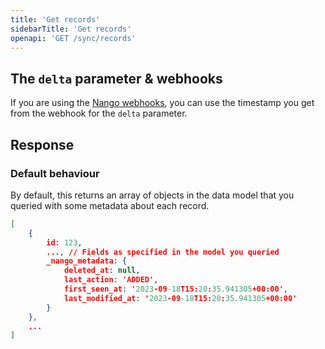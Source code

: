 ```yaml
---
title: 'Get records'
sidebarTitle: 'Get records'
openapi: 'GET /sync/records'
---
```


## The `delta` parameter & webhooks

If you are using the [Nango webhooks](/guides/webhooks#from-nango), you can use the timestamp you get from the webhook for the `delta` parameter.

## Response

### Default behaviour 
By default, this returns an array of objects in the data model that you queried with some metadata about each record.

```json
[
    {
        id: 123,
        ..., // Fields as specified in the model you queried
        _nango_metadata: {
            deleted_at: null,
            last_action: 'ADDED',
            first_seen_at: '2023-09-18T15:20:35.941305+00:00',
            last_modified_at: '2023-09-18T15:20:35.941305+00:00'
        }
    },
    ...
]
```
